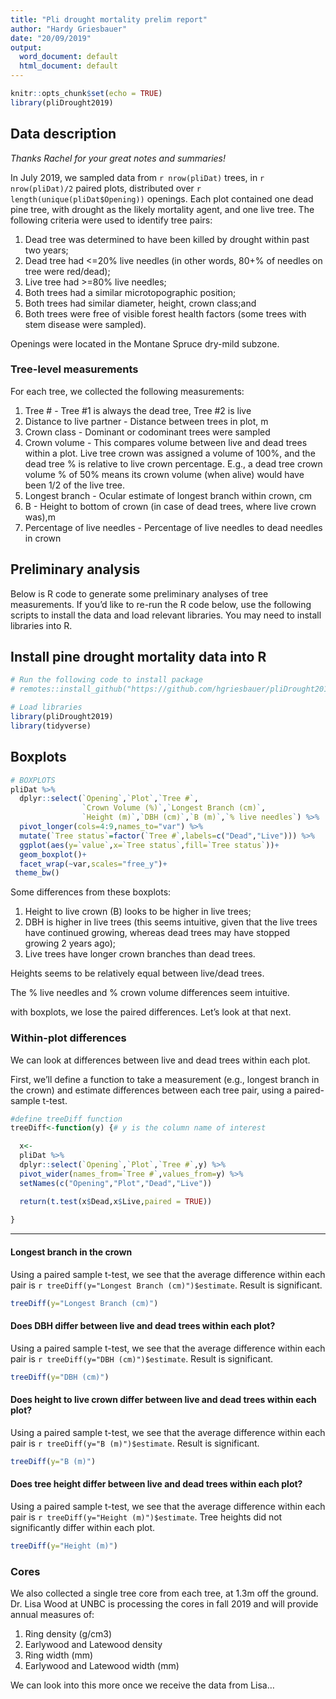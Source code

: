 ```yaml
---
title: "Pli drought mortality prelim report"
author: "Hardy Griesbauer"
date: "20/09/2019"
output:
  word_document: default
  html_document: default
---
```


```r
knitr::opts_chunk$set(echo = TRUE)
library(pliDrought2019)

```

## Data description

*Thanks Rachel for your great notes and summaries!*

In July 2019, we sampled data from `r nrow(pliDat)` trees, in `r nrow(pliDat)/2` paired plots, distributed over `r length(unique(pliDat$Opening))` openings.  Each plot contained one dead pine tree, with drought as the likely mortality agent, and one live tree.  The following criteria were used to identify tree pairs:

1. Dead tree was determined to have been killed by drought within past two years;
2. Dead tree had <=20% live needles (in other words, 80+% of needles on tree were red/dead);
3. Live tree had >=80% live needles;
4. Both trees had a similar microtopographic position;
5. Both trees had similar diameter, height, crown class;and
6. Both trees were free of visible forest health factors (some trees with stem disease were sampled).

Openings were located in the Montane Spruce dry-mild subzone.

### Tree-level measurements
For each tree, we collected the following measurements:

1. Tree # - Tree #1 is always the dead tree, Tree #2 is live
2. Distance to live partner - Distance between trees in plot, m
3. Crown class - Dominant or codominant trees were sampled
4. Crown volume - This compares volume between live and dead trees within a plot.  Live tree crown was assigned a volume of 100%, and the dead tree % is relative to live crown percentage.  E.g., a dead tree crown volume % of 50% means its crown volume (when alive) would have been 1/2 of the live tree.
5. Longest branch - Ocular estimate of longest branch within crown, cm
6. B - Height to bottom of crown (in case of dead trees, where live crown was),m
7. Percentage of live needles - Percentage of live needles to dead needles in crown

## Preliminary analysis
Below is R code to generate some preliminary analyses of tree measurements.  If you'd like to re-run the R code below, use the following scripts to install the data and load relevant libraries.  You may need to install libraries into R.

## Install pine drought mortality data into R
```r

# Run the following code to install package 
# remotes::install_github("https://github.com/hgriesbauer/pliDrought2019")

# Load libraries
library(pliDrought2019)
library(tidyverse)

```

## Boxplots 

```r

# BOXPLOTS
pliDat %>% 
  dplyr::select(`Opening`,`Plot`,`Tree #`,
                `Crown Volume (%)`,`Longest Branch (cm)`,
                `Height (m)`,`DBH (cm)`,`B (m)`,`% live needles`) %>% 
  pivot_longer(cols=4:9,names_to="var") %>% 
  mutate(`Tree status`=factor(`Tree #`,labels=c("Dead","Live"))) %>% 
  ggplot(aes(y=`value`,x=`Tree status`,fill=`Tree status`))+
  geom_boxplot()+
  facet_wrap(~var,scales="free_y")+
 theme_bw()

```

Some differences from these boxplots:

1. Height to live crown (B) looks to be higher in live trees;
2. DBH is higher in live trees (this seems intuitive, given that the live trees have continued growing, whereas dead trees may have stopped growing 2 years ago);
3. Live trees have longer crown branches than dead trees.

Heights seems to be relatively equal between live/dead trees.

The % live needles and % crown volume differences seem intuitive.

with boxplots, we lose the paired differences.  Let's look at that next.

### Within-plot differences
We can look at differences between live and dead trees within each plot. 

First, we'll define a function to take a measurement (e.g., longest branch in the crown) and estimate differences between each tree pair, using a paired-sample t-test.

```r

#define treeDiff function
treeDiff<-function(y) {# y is the column name of interest

  x<-
  pliDat %>% 
  dplyr::select(`Opening`,`Plot`,`Tree #`,y) %>% 
  pivot_wider(names_from=`Tree #`,values_from=y) %>% 
  setNames(c("Opening","Plot","Dead","Live"))

  return(t.test(x$Dead,x$Live,paired = TRUE))
  
}


```

-------------------------------------------

#### Longest branch in the crown
Using a paired sample t-test, we see that the average difference within each pair is `r treeDiff(y="Longest Branch (cm)")$estimate`. Result is significant. 

```r
treeDiff(y="Longest Branch (cm)")
```

#### Does DBH differ between live and dead trees within each plot?
Using a paired sample t-test, we see that the average difference within each pair is `r treeDiff(y="DBH (cm)")$estimate`.  Result is significant.

```r
treeDiff(y="DBH (cm)")
```

#### Does height to live crown differ between live and dead trees within each plot?
Using a paired sample t-test, we see that the average difference within each pair is `r treeDiff(y="B (m)")$estimate`.  Result is significant.

```r
treeDiff(y="B (m)")
```

#### Does tree height differ between live and dead trees within each plot?
Using a paired sample t-test, we see that the average difference within each pair is `r treeDiff(y="Height (m)")$estimate`.  Tree heights did not significantly differ within each plot.

```r
treeDiff(y="Height (m)")
```



### Cores
We also collected a single tree core from each tree, at 1.3m off the ground.  Dr. Lisa Wood at UNBC is processing the cores in fall 2019 and will provide annual measures of:

1. Ring density (g/cm3)
2. Earlywood and Latewood density
3. Ring width (mm)
5. Earlywood and Latewood width (mm)

We can look into this more once we receive the data from Lisa...

